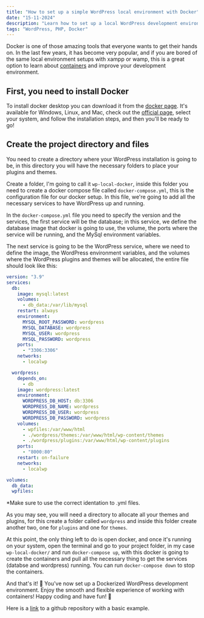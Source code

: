 ```yaml
---
title: "How to set up a simple WordPress local environment with Docker"
date: "15-11-2024"
description: "Learn how to set up a local WordPress development environment using Docker. Say goodbye to traditional setups like XAMPP or WAMP and discover how containers can streamline your workflow."
tags: "WordPress, PHP, Docker"
---
```


Docker is one of those amazing tools that everyone wants to get their hands on. In the last few years, it has become very popular, and if you are bored of the same local environment setups with xampp or wamp, this is a great option to learn about [containers](https://www.docker.com/resources/what-container/) and improve your development environment.

## First, you need to install Docker

To install docker desktop you can download it from the [docker page](https://www.docker.com/products/docker-desktop/). It's available for Windows, Linux, and Mac, check out the [official page](https://www.docker.com/products/docker-desktop/), select your system, and follow the installation steps, and then you'll be ready to go!

## Create the project directory and files

You need to create a directory where your WordPress installation is going to be, in this directory you will have the necessary folders to place your plugins and themes.

Create a folder, I'm going to call it `wp-local-docker`, inside this folder you need to create a docker compose file called `docker-compose.yml`, this is the configuration file for our docker setup. In this file, we're going to add all the necessary services to have WordPress up and running.

In the `docker-compose.yml` file you need to specify the version and the services, the first service will be the database; in this service, we define the database image that docker is going to use, the volume, the ports where the service will be running, and the MySql environment variables.

The next service is going to be the WordPress service, where we need to define the image, the WordPress environment variables, and the volumes where the WordPress plugins and themes will be allocated, the entire file should look like this:

```yml
version: "3.9"
services:
  db:
    image: mysql:latest
    volumes:
      - db_data:/var/lib/mysql
    restart: always
    environment:
      MYSQL_ROOT_PASSWORD: wordpress
      MYSQL_DATABASE: wordpress
      MYSQL_USER: wordpress
      MYSQL_PASSWORD: wordpress
    ports:
      - "3306:3306"
    networks:
      - localwp

  wordpress:
    depends_on:
      - db
    image: wordpress:latest
    environment:
      WORDPRESS_DB_HOST: db:3306
      WORDPRESS_DB_NAME: wordpress
      WORDPRESS_DB_USER: wordpress
      WORDPRESS_DB_PASSWORD: wordpress
    volumes:
      - wpfiles:/var/www/html
      - ./wordpress/themes:/var/www/html/wp-content/themes
      - ./wordpress/plugins:/var/www/html/wp-content/plugins
    ports:
      - "8000:80"
    restart: on-failure
    networks:
      - localwp

volumes:
  db_data:
  wpfiles:
```

\*Make sure to use the correct identation to .yml files.

As you may see, you will need a directory to allocate all your themes and plugins, for this create a folder called `wordpress` and inside this folder create another two, one for `plugins` and one for `themes`.

At this point, the only thing left to do is open docker, and once it's running on your system, open the terminal and go to your project folder, in my case `wp-local-docker/` and run `docker-compose up`, with this docker is going to create the containers and pull all the necessary thing to get the services (databse and wordpress) running. You can run `docker-compose down` to stop the containers.

And that's it! 🎉 You've now set up a Dockerized WordPress development environment. Enjoy the smooth and flexible experience of working with containers! Happy coding and have fun! 🚀

Here is a [link](https://github.com/jorgearaya474/wp-local-docker) to a github repository with a basic example.
